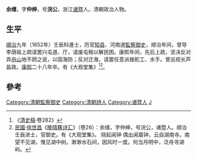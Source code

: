 '''余缙'''{{BD|？||1689年|}}，字'''仲绅'''，号'''浣公'''，浙江[[诸暨|诸暨]]人。清朝政治人物。

== 生平 ==
[[順治|順治]]九年（1652年）壬辰科進士，历官[[知县|知县]]、河南道[[監察御史|監察御史]]，顺治年间，曾导李荫祖上疏请罢兴屯道、厅，请废屯租以解民困。康熙年间，先后上疏，坚决反对弃[[舟山|舟山]]地不顾之说，以固海防；反对迁海，请罢任意派拨舵工、水手。曾巡视长芦盐政。[[康熙|康熙]]二十八年卒。有《大观堂集》<ref>《[[清史稿|清史稿]]·卷282》</ref><ref>[[中華民國|民國]]·[[徐世昌|徐世昌]]《[[晚晴簃诗汇|晚晴簃诗汇]]》（卷26）：余缙，字仲绅，号浣公，诸暨人。顺治壬辰进士，官御史。有《大观堂集》。 晓起闻钟 偶出闻晨钟，云自湖南寺。南望不见湖，惟见湖中树。渺渺水石间，因风时一度。何当月明中，泛舟寻湖屿。</ref>。
==參考==
{{reflist}}

{{清朝人物小作品}}
{{順治九年壬辰科殿試金榜}}
{{DEFAULTSORT:Yu余}}
[[Category:清朝監察御史|Category:清朝監察御史]]
[[Category:清朝詩人|Category:清朝詩人]]
[[Category:诸暨人|Category:诸暨人]]
[[Category:余姓|J]]